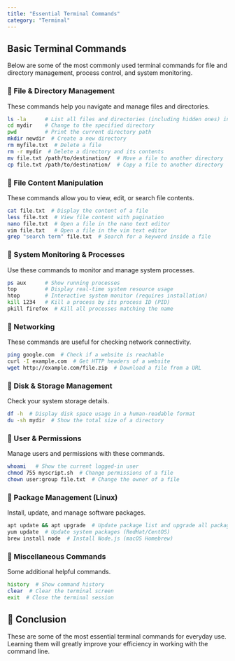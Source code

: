 ```yaml
---
title: "Essential Terminal Commands"
category: "Terminal"
---
```


## Basic Terminal Commands

Below are some of the most commonly used terminal commands for file and directory management, process control, and system monitoring.

### 🔹 File & Directory Management
These commands help you navigate and manage files and directories.

```bash
ls -la      # List all files and directories (including hidden ones) in long format
cd mydir    # Change to the specified directory
pwd         # Print the current directory path
mkdir newdir  # Create a new directory
rm myfile.txt  # Delete a file
rm -r mydir  # Delete a directory and its contents
mv file.txt /path/to/destination/  # Move a file to another directory
cp file.txt /path/to/destination/  # Copy a file to another directory
```

### 🔹 File Content Manipulation
These commands allow you to view, edit, or search file contents.

```bash
cat file.txt  # Display the content of a file
less file.txt  # View file content with pagination
nano file.txt  # Open a file in the nano text editor
vim file.txt   # Open a file in the vim text editor
grep "search term" file.txt  # Search for a keyword inside a file
```

### 🔹 System Monitoring & Processes
Use these commands to monitor and manage system processes.

```bash
ps aux      # Show running processes
top         # Display real-time system resource usage
htop        # Interactive system monitor (requires installation)
kill 1234   # Kill a process by its process ID (PID)
pkill firefox  # Kill all processes matching the name
```

### 🔹 Networking
These commands are useful for checking network connectivity.

```bash
ping google.com  # Check if a website is reachable
curl -I example.com  # Get HTTP headers of a website
wget http://example.com/file.zip  # Download a file from a URL
```

### 🔹 Disk & Storage Management
Check your system storage details.

```bash
df -h  # Display disk space usage in a human-readable format
du -sh mydir  # Show the total size of a directory
```

### 🔹 User & Permissions
Manage users and permissions with these commands.

```bash
whoami   # Show the current logged-in user
chmod 755 myscript.sh  # Change permissions of a file
chown user:group file.txt  # Change the owner of a file
```

### 🔹 Package Management (Linux)
Install, update, and manage software packages.

```bash
apt update && apt upgrade  # Update package list and upgrade all packages (Debian/Ubuntu)
yum update  # Update system packages (RedHat/CentOS)
brew install node  # Install Node.js (macOS Homebrew)
```

### 🔹 Miscellaneous Commands
Some additional helpful commands.

```bash
history  # Show command history
clear  # Clear the terminal screen
exit  # Close the terminal session
```

## 📌 Conclusion
These are some of the most essential terminal commands for everyday use. Learning them will greatly improve your efficiency in working with the command line.
